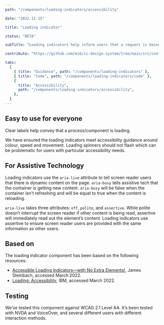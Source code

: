 ```yaml
---
path: "/components/loading-indicators/accessibility"

date: "2022-11-15"

title: "Loading indicator"

status: "BETA"

subTitle: "Loading indicators help inform users that a request is being processed. Circular and linear indicators provide flexibility in design."

contribute: "https://github.com/mi6/ic-design-system/tree/main/src/content/structured/components/loading-indicators.mdx"

tabs:
  [
    { title: "Guidance", path: "/components/loading-indicators" },
    { title: "Code", path: "/components/loading-indicators/code" },
    {
      title: "Accessibility",
      path: "/components/loading-indicators/accessibility",
    },
  ]
---
```


## Easy to use for everyone

Clear labels help convey that a process/component is loading.

We have ensured the loading indicators meet accessibility guidance around colour, speed and movement. Loading spinners should not flash which can be problematic for users with particular accessibility needs.

## For Assistive Technology

Loading indicators use the `aria-live` attribute to tell screen reader users that there is dynamic content on the page. `aria-busy` tells assistive tech that the container is getting new content. `aria-busy` will be false when the container isn't refreshing and will be equal to true when the content is reloading.

`aria-live` takes three attributes: `off`, `polite`, and `assertive`. While polite doesn’t interrupt the screen reader if other content is being read, assertive will immediately read out the element’s content. Loading indicators use assertive to ensure screen reader users are provided with the same information as other users.

## Based on

The loading indicator component has been based on the following resources:

- [Accessible Loading Indicators—with No Extra Elements!](https://dockyard.com/blog/2020/03/02/accessible-loading-indicatorswith-no-extra-elements), James Steinbach, accessed March 2022.
- [Loading: Accessibility](https://carbondesignsystem.com/components/loading/accessibility/), IBM, accessed March 2022.

## Testing

We’ve tested this component against WCAG 2.1 Level AA. It’s been tested with NVDA and VoiceOver, and several different users with different interaction methods.
